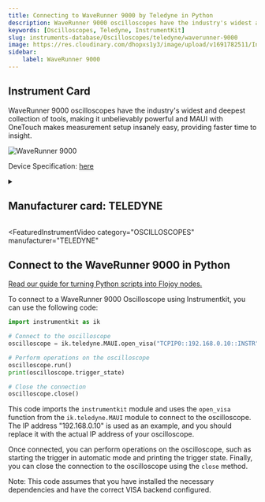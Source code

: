 ```yaml
---
title: Connecting to WaveRunner 9000 by Teledyne in Python
description: WaveRunner 9000 oscilloscopes have the industry's widest and deepest collection of tools, making it unbelievably powerful and MAUI with OneTouch makes measurement setup insanely easy, providing faster time to insight.
keywords: [Oscilloscopes, Teledyne, InstrumentKit] 
slug: instruments-database/Oscilloscopes/teledyne/waverunner-9000 
image: https://res.cloudinary.com/dhopxs1y3/image/upload/v1691782511/Instruments/Oscilloscopes/WaveRunner-9000/WaveRunner-9000.webp
sidebar:
    label: WaveRunner 9000 
---
```



## Instrument Card

WaveRunner 9000 oscilloscopes have the industry's widest and deepest collection of tools, making it unbelievably powerful and MAUI with OneTouch makes measurement setup insanely easy, providing faster time to insight.

![WaveRunner 9000](https://res.cloudinary.com/dhopxs1y3/image/upload/v1691782511/Instruments/Oscilloscopes/WaveRunner-9000/WaveRunner-9000.webp)

Device Specification: [here](https://cdn.teledynelecroy.com/files/pdf/waverunner9000-datasheet.pdf)

<details style={{ marginTop: "15px"}}>
<summary><h2 style={{display:'inline'}}>Manufacturer card: TELEDYNE</h2></summary>

![TELEDYNE](https://res.cloudinary.com/dhopxs1y3/image/upload/v1692812958/Instruments/Vendor%20Logos/Teledyne_technologies.png)

Teledyne LeCroy is an American manufacturer of oscilloscopes, protocol analyzers and other test equipment. LeCroy is now a subsidiary of Teledyne Technologies.

- Headquarters: USA
- Yearly Revenue (millions, USD): 5458.6
- Vendor Website: [here](https://www.teledynelecroy.com/)

</details>


<FeaturedInstrumentVideo
  category="OSCILLOSCOPES"
  manufacturer="TELEDYNE"
></FeaturedInstrumentVideo>

## Connect to the WaveRunner 9000 in Python

[Read our guide for turning Python scripts into Flojoy nodes.](https://docs.flojoy.ai/contribution/blocks/custom-flojoy-block/)



<Tabs>
<TabItem value="Flojoy" label="Flojoy" className="flojoy-instrument-tabs">

<NodeCardCollection category="OSCILLOSCOPES" manufacturer="Teledyne"></NodeCardCollection>

</TabItem>
<TabItem value="InstrumentKit" label="InstrumentKit">

To connect to a WaveRunner 9000 Oscilloscope using Instrumentkit, you can use the following code:

```python
import instrumentkit as ik

# Connect to the oscilloscope
oscilloscope = ik.teledyne.MAUI.open_visa("TCPIP0::192.168.0.10::INSTR")

# Perform operations on the oscilloscope
oscilloscope.run()
print(oscilloscope.trigger_state)

# Close the connection
oscilloscope.close()
```

This code imports the `instrumentkit` module and uses the `open_visa` function from the `ik.teledyne.MAUI` module to connect to the oscilloscope. The IP address "192.168.0.10" is used as an example, and you should replace it with the actual IP address of your oscilloscope.

Once connected, you can perform operations on the oscilloscope, such as starting the trigger in automatic mode and printing the trigger state. Finally, you can close the connection to the oscilloscope using the `close` method.

Note: This code assumes that you have installed the necessary dependencies and have the correct VISA backend configured.

</TabItem>
</Tabs>